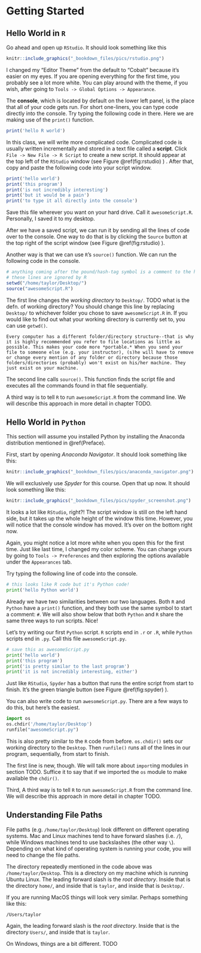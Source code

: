 # Getting Started {#intro}

## Hello World in `R`


Go ahead and open up `RStudio`. It should look something like this

```r
knitr::include_graphics("_bookdown_files/pics/rstudio.png")
```

I changed my "Editor Theme" from the default to "Cobalt" because it's easier on my eyes. If you are opening everything for the first time, you probably see a lot more white. You can play around with the theme, if you wish, after going to `Tools -> Global Options -> Appearance`.

The **console**, which is located by default on the lower left panel, is the place that all of your code gets run. For short one-liners, you can type code directly into the console. Try typing the following code in there. Here we are making use of the `print()` function.  

```r
print('hello R world')
```

In this class, we will write more complicated code. Complicated code is usually written incrementally and stored in a text file called a **script**. Click `File -> New File -> R Script` to create a new script. It should appear at the top left of the `RStudio` window (see Figure \@ref(fig:rstudio) ) . After that, copy and paste the following code into your script window. 

```r
print('hello world')
print('this program')
print('is not incredibly interesting')
print('but it would be a pain')
print('to type it all directly into the console')
```

Save this file wherever you want on your hard drive. Call it `awesomeScript.R`. Personally, I saved it to my desktop. 

After we have a saved script, we can run it by sending all the lines of code over to the console. One way to do that is by clicking the `Source` button at the top right of the script window (see Figure \@ref(fig:rstudio) ). 

Another way is that we can use `R`'s `source()` function. We can run the following code in the console. 

```r
# anything coming after the pound/hash-tag symbol is a comment to the human programmer
# these lines are ignored by R
setwd("/home/taylor/Desktop/")
source("awesomeScript.R")
```

The first line changes the *working directory* to `Desktop/`. TODO what is the defn. of working directory? You should change this line by replacing `Desktop/` to whichever folder you chose to save `awesomeScript.R` in. If you would like to find out what your working directory is currently set to, you can use `getwd()`.

```block
Every computer has a different folder/directory structure--that is why it is highly recommended you refer to file locations as little as possible. This makes your code more *portable.* When you send your file to someone else (e.g. your instructor), (s)he will have to remove or change every mention of any folder or directory because those folders/directories (probably) won't exist on his/her machine. They just exist on your machine. 
```


The second line calls `source()`. This function finds the script file and executes all the commands found in that file sequentially. 

A third way is to tell `R` to run `awesomeScript.R` from the command line. We will describe this approach in more detail in chapter TODO. 

## Hello World in `Python`

This section will assume you installed Python by installing the Anaconda distribution mentioned in \@ref(Preface).

First, start by opening *Anaconda Navigator*. It should look something like this:

```r
knitr::include_graphics("_bookdown_files/pics/anaconda_navigator.png")
```

We will exclusively use *Spyder* for this course. Open that up now. It should look something like this:

```r
knitr::include_graphics("_bookdown_files/pics/spyder_screenshot.png")
```

It looks a lot like `RStudio`, right?! The script window is still on the left hand side, but it takes up the whole height of the window this time. However, you will notice that the console window has moved. It's over on the bottom right now. 

Again, you might notice a lot more white when you open this for the first time. Just like last time, I changed my color scheme. You can change yours by going to `Tools -> Preferences` and then exploring the options available under the `Appearances` tab.

Try typing the following line of code into the console.

```python
# this looks like R code but it's Python code!
print('hello Python world')
```

Already we have two similarities between our two languages. Both `R` and `Python` have a `print()` function, and they both use the same symbol to start a comment: `#`. We will also show below that both `Python` and `R` share the same three ways to run scripts. Nice!

Let's try writing our first `Python` script. `R` scripts end in `.r` or `.R`, while `Python` scripts end in `.py`. Call this file `awesomeScript.py`.

```python
# save this as awesomeScript.py
print('hello world')
print('this program')
print('is pretty similar to the last program')
print('it is not incredibly interesting, either')
```

Just like `RStudio`, `Spyder` has a button that runs the entire script from start to finish. It's the green triangle button (see Figure \@ref(fig:spyder) ). 

You can also write code to run `awesomeScript.py`. There are a few ways to do this, but here's the easiest.

```python
import os
os.chdir('/home/taylor/Desktop')
runfile("awesomeScript.py")
```

This is also pretty similar to the `R` code from before. `os.chdir()` sets our working directory to the `Desktop`. Then `runfile()` runs all of the lines in our program, sequentially, from start to finish. 

The first line is new, though. We will talk more about `import`ing modules in section TODO. Suffice it to say that if we imported the `os` module to make available the `chdir()`.

Third, A third way is to tell `R` to run `awesomeScript.R` from the command line. We will describe this approach in more detail in chapter TODO. 

## Understanding File Paths

File paths (e.g. `/home/taylor/Desktop`) look different on different operating systems. Mac and Linux machines tend to have forward slashes (i.e. `/`), while Windows machines tend to use backslashes (the other way `\`). Depending on what kind of operating system is running your code, you will need to change the file paths.

The directory repeatedly mentioned in the code above was `/home/taylor/Desktop`. This is a directory on my machine which is running Ubuntu Linux. The leading forward slash is the *root directory*. Inside that is the directory `home/`, and inside that is `taylor`, and inside that is `Desktop/`. 

If you are running MacOS things will look very similar. Perhaps something like this:

```
/Users/taylor
```

Again, the leading forward slash is the *root directory*. Inside that is the directory `Users/`, and inside that is `taylor`. 

On Windows, things are a bit different. TODO

